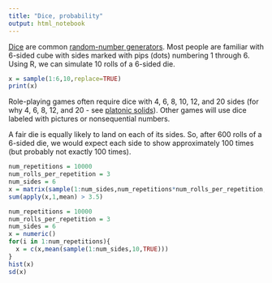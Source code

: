 ```yaml
---
title: "Dice, probability"
output: html_notebook
---
```


[Dice](https://en.wikipedia.org/wiki/Dice) are common [random-number generators](https://en.wikipedia.org/wiki/Random_number_generation). Most people are familiar with 6-sided cube with sides marked with pips (dots) numbering 1 through 6. Using R, we can simulate 10 rolls of a 6-sided die.

```r
x = sample(1:6,10,replace=TRUE)
print(x)
```


Role-playing games often require dice with 4, 6, 8, 10, 12, and 20 sides (for why 4, 6, 8, 12, and 20 - see [platonic solids](https://en.wikipedia.org/wiki/Platonic_solid)). Other games will use dice labeled with pictures or nonsequential numbers. 

A fair die is equally likely to land on each of its sides. So, after 600 rolls of a 6-sided die, we would expect each side to show approximately 100 times (but probably not exactly 100 times).



```r
num_repetitions = 10000
num_rolls_per_repetition = 3
num_sides = 6
x = matrix(sample(1:num_sides,num_repetitions*num_rolls_per_repetition,TRUE),nrow=num_repetitions)
sum(apply(x,1,mean) > 3.5)
```

```r
num_repetitions = 10000
num_rolls_per_repetition = 3
num_sides = 6
x = numeric()
for(i in 1:num_repetitions){
  x = c(x,mean(sample(1:num_sides,10,TRUE)))
}
hist(x)
sd(x)
```



